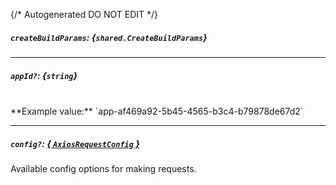 {/* Autogenerated DO NOT EDIT  */}

##### `createBuildParams`: *{`shared.CreateBuildParams`}*
<Collapsible>
    <CreateBuildParams/>
</Collapsible>

---
##### `appId?`: *{`string`}*
<br/>
**Example value:** `app-af469a92-5b45-4565-b3c4-b79878de67d2`

---
##### `config?`: [*{ `AxiosRequestConfig` }*](https://axios-http.com/docs/req_config)
Available config options for making requests.


